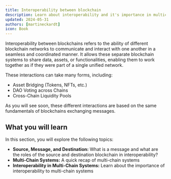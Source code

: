```yaml
---
title: Interoperability between blockchain
description: Learn about interoperability and it's importance in multichain systems
updated: 2024-05-31
authors: [martineckardt]
icon: Book
---
```


<YouTube id="eLHOElbSw1k" />

Interoperability between blockchains refers to the ability of different blockchain networks to communicate and interact with one another in a seamless and coordinated manner. It allows these separate blockchain systems to share data, assets, or functionalities, enabling them to work together as if they were part of a single unified network.

These interactions can take many forms, including:

- Asset Bridging (Tokens, NFTs, etc.)
- DAO Voting across Chains
- Cross-Chain Liquidity Pools

As you will see soon, these different interactions are based on the same fundamentals of blockchains exchanging messages.

## What you will learn

In this section, you will explore the following topics:

- **Source, Message, and Destination:** What is a message and what are the roles of the source and destination blockchain in interoperability?
- **Multi-Chain Systems:** A quick recap of multi-chain systems
- **Interoperability in Multi-Chain Systems:** Learn about the importance of interoperability to multi-chain systems
